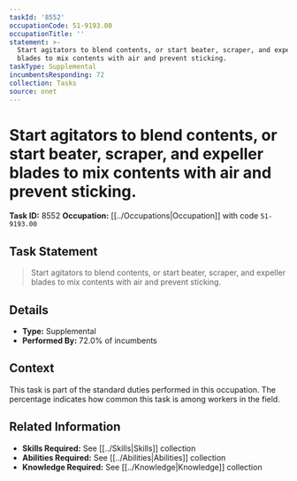 ```yaml
---
taskId: '8552'
occupationCode: 51-9193.00
occupationTitle: ''
statement: >-
  Start agitators to blend contents, or start beater, scraper, and expeller
  blades to mix contents with air and prevent sticking.
taskType: Supplemental
incumbentsResponding: 72
collection: Tasks
source: onet
---
```

# Start agitators to blend contents, or start beater, scraper, and expeller blades to mix contents with air and prevent sticking.

**Task ID:** 8552
**Occupation:** [[../Occupations|Occupation]] with code `51-9193.00`

## Task Statement

> Start agitators to blend contents, or start beater, scraper, and expeller blades to mix contents with air and prevent sticking.

## Details

- **Type:** Supplemental
- **Performed By:** 72.0% of incumbents

## Context

This task is part of the standard duties performed in this occupation. The percentage indicates how common this task is among workers in the field.

## Related Information

- **Skills Required:** See [[../Skills|Skills]] collection
- **Abilities Required:** See [[../Abilities|Abilities]] collection
- **Knowledge Required:** See [[../Knowledge|Knowledge]] collection
